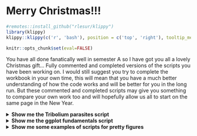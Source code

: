 # Merry Christmas!!! 

```r
#remotes::install_github("rlesur/klippy")
library(klippy)
klippy::klippy(c('r', 'bash'), position = c('top', 'right'), tooltip_message = 'copy to clipboard', tooltip_success = 'Copied!')
```

```r
knitr::opts_chunk$set(eval=FALSE)
```

You have all done fanatically well in semester A so I have got you all a lovely Christmas gift... Fully commented and completed versions of the scripts you have been working on. I would still suggest you try to complete the workbook in your own time, this will mean that you have a much better understanding of how the code works and will be better for you in the long run. But these commented and completed scripts may give you something to compare your own work too and will hopefully allow us all to start on the same page in the New Year.

<details><summary> **Show me the Tribolium parasites script** </summary>

```r

# An analysis of parasite abundance between male and female tribolium beetles from two thermal treatments (30 and 35 degrees centigrade)
# Ellen Bell 
# 08/08/2022

library(tidyverse) # Loads the tidyverse package
library(janitor) # Loads the janitor package

# Read the data from the .csv file in the data folder into my project
tribolium <- read_csv("data/Tribolium_parasites.csv") #

head(tribolium)

# First of all lets create some variables
beetle_id <- c(1:20) # Notice that this notation will create of a list of numbers 1 to 20
sex <- c("F","F","F","F","F","M","M","M","M","M","F","F","F","F","F","M","M","M","M","M")
treatment <- c(35,35,35,35,35,35,35,35,35,35,30,30,30,30,30,30,30,30,30,30)

# Turning variables into a tibble
tribolium_extras <- tibble(beetle_id,sex,treatment)

# Renaming some variables in your original data set
tribolium <- tribolium %>%
  rename(beetle_id = beetle_id)
tribolium <- tribolium %>%
  rename(wing_case_size = wing_case_size)
tribolium <- tribolium %>%
  rename(parasite_burden = parasite_burden)

# Check how your data frame now looks
head(tribolium)

# Merge data frames
tribolium_combo <- merge(tribolium, tribolium_extras, by = "beetle_id") # This merge function combines both of your data frames but matches rows by beetle_id

glimpse(tribolium_combo)

# Save your combined data frame as a .csv file (which you could download) to your data folder
write.csv(tribolium_combo,"data/tribolium_combo.csv", row.names = FALSE)

# Use the n_distinct function to count unique/distinct entries in the beetle_id column
n_distinct(tribolium_combo$beetle_id)

# Use the tabyl function from the janitor package, comment on what it does. 
tabyl(tribolium_combo, sex , treatment)

# Making a histogram and saving it in an object
# Call the ggplot function and direct it to your data and define your x axis
size_histogram <- ggplot(data = tribolium_combo,aes(x = wing_case_size)) + 
  geom_histogram(bins = 6) # Tell ggplot that you want it to build a histogram with 6 equal sized bins
print(size_histogram) # Print your new figure

parasite_burden_histogram <- ggplot(data = tribolium_combo,aes(x = parasite_burden)) + 
  geom_histogram(bins = 6) # Tell ggplot that you want it to build a histogram with 6 equal sized bins
print(parasite_burden_histogram) # Print your new figure

# Saving outputs
ggsave("figures/tribolium_wingcase_size_histogram.pdf", # Give R a path to save to and a file name
       plot = size_histogram, # Tell R what to save - in this case your object
       device = "pdf") # Tell R what file type to create, in this case a pdf
ggsave("figures/tribolium_parasite_burden_histogram.pdf", # Give R a path to save to and a file name
       plot = parasite_burden_histogram, # Tell R what to save - in this case your object
       device = "pdf") # Tell R what file type to create, in this case a pdf

# Making a box plot and saving it in an object
# Call the ggplot function and direct it to your data and define your x axis and y axis
size_differences_by_sex_boxplot <- ggplot(data = tribolium_combo,aes(x = sex, y = wing_case_size)) + 
  geom_boxplot() # Tell ggplot that you want it to build a boxplot
print(size_differences_by_sex_boxplot) # Print your new figure

# Saving outputs
ggsave("figures/size_differences_by_sex_boxplot.pdf", # Give R a path to save to and a file name
       plot = size_differences_by_sex_boxplot, # Tell R what to save - in this case your object
       device = "pdf") # Tell R what file type to create, in this case a pdf

# Instruct R to treat the treatment variable as a factor 
tribolium_combo$treatment <- as.factor(tribolium_combo$treatment) # Note this will edit your data frame

# Making a box plot and saving it in an object
# Call the ggplot function and direct it to your data and define your x axis and y axis
size_differences_by_treatment_boxplot <- ggplot(data = tribolium_combo,aes(x = treatment, y = wing_case_size)) + 
  geom_boxplot() # Tell ggplot that you want it to build a boxplot
print(size_differences_by_treatment_boxplot) # Print your new figure

# Saving outputs
ggsave("figures/size_differences_by_treatment_boxplot.pdf", # Give R a path to save to and a file name
       plot = size_differences_by_treatment_boxplot, # Tell R what to save - in this case your object
       device = "pdf") # Tell R what file type to create, in this case a pdf

# Making a box plot and saving it in an object
# Call the ggplot function and direct it to your data and define your x axis and y axis
size_differences_by_treatment_and_sex_boxplot <- ggplot(data = tribolium_combo,aes(x = treatment, y = wing_case_size, fill = sex)) + 
  geom_boxplot() # Tell ggplot that you want it to build a boxplot
print(size_differences_by_treatment_and_sex_boxplot) # Print your new figure

# Saving outputs
ggsave("figures/size_differences_by_treatment_and_sex_boxplot.pdf", # Give R a path to save to and a file name
       plot = size_differences_by_treatment_and_sex_boxplot, # Tell R what to save - in this case your object
       device = "pdf") # Tell R what file type to create, in this case a pdf

# Making a scatter plot and saving it in an object
# Call the ggplot function and direct it to your data and define your x axis and y axis
size_vs_parasites_point <- ggplot(data = tribolium_combo,aes(x = wing_case_size , y = parasite_burden )) + 
  geom_point() + # geom_point is ggplots scatter plot
  geom_smooth(method="lm")
print(size_vs_parasites_point)

# Saving outputs
ggsave("figures/size_vs_parsite_point.pdf", # Give R a path to save to and a file name
       plot = size_vs_parasites_point, # Tell R what to save - in this case your object
       device = "pdf") # Tell R what file type to create, in this case a pdf

```

</details>


<details><summary> **Show me the ggplot fundamentals script** </summary>

```r
# ggplot fundamentals  
# Ellen Bell 
# 08/08/2022

# Clean up your environment
rm(list = ls())

# Reload your tribolium_combo data frame
tribolium_combo <- read_csv("data/tribolium_combo.csv")

# Instruct R to treat the treatment variable as a factor 
tribolium_combo$treatment <- as.factor(tribolium_combo$treatment) # Note this will edit your data frame

# Making a box plot and saving it in an object
# Call the ggplot function and direct it to your data and define your x axis and y axis
size_differences_boxplot <- ggplot(data = tribolium_combo, aes(x = sex, y = wing_case_size)) + 
  geom_boxplot(aes(fill = treatment), width = 0.9) + # Tell ggplot that you want it to build a boxplot
  labs(x = "Sex", y = "Wing case size (mm)\n") + # Adjust your x and y axis labels 
  scale_x_discrete(labels = c("Female","Male")) + # Rename the categories on the x axis 
  scale_fill_manual(labels = c("30°C", "35°C"), values = c("cornflowerblue", "coral")) + # Rename your treatments
  theme_bw() +
  theme(panel.border = element_rect(color="black"), # Specifies that the plot boarder is coloured black
        panel.grid.minor = element_blank(), # Removes minor grid lines 
        panel.grid.major = element_blank(), # Removes major grid lines 
        axis.text = element_text(size = 15), # Changes the size of text on both axis 
        axis.title = element_text(size = 20), # Changes size of your axis labels 
        legend.text = element_text(size = 15), # Changes the size of text within your legend
        legend.title = element_text(size = 20)) # Changes the size of the legend title  
print(size_differences_boxplot) # Print the object your plot is stored in to view it

```

</details>

<details><summary> **Show me some examples of scripts for pretty figures** </summary>

```r
# Pretty figure examples 
# Ellen Bell 
# 08/08/2022

# Clean up your environment
rm(list = ls())

# Reload your tribolium_combo data frame
tribolium_combo <- read_csv("data/tribolium_combo.csv")

# Instruct R to treat the treatment variable as a factor 
tribolium_combo$treatment <- as.factor(tribolium_combo$treatment) # Note this will edit your data frame

# Make a pretty histogram 

# Making a histogram and saving it in an object
# Call the ggplot function and direct it to your data and define your x axis
size_histogram <- ggplot(data = tribolium_combo,aes(x = wing_case_size)) + 
  geom_histogram(bins = 6, fill="cornflowerblue", color="cornflowerblue") + # Tell ggplot that you want it to build a histogram with 6 equal sized bins
  labs(x = "\nWing Case Size (mm)", y = "Frequency\n") + # Adjust your x and y axis labels 
  theme_bw() +
  theme(panel.border = element_rect(color="black"), # Specifies that the plot boarder is coloured black
        panel.grid.minor = element_blank(), # Removes minor grid lines 
        panel.grid.major = element_blank(), # Removes major grid lines 
        axis.text = element_text(size = 15), # Changes the size of text on both axis 
        axis.title = element_text(size = 20), # Changes size of your axis labels 
        legend.text = element_text(size = 15), # Changes the size of text within your legend
        legend.title = element_text(size = 20)) # Changes the size of the legend title  
print(size_histogram) # Print your new figure

ggsave("figures/pretty_size_histogram.pdf", # Give R a path to save to and a file name
       plot = size_histogram, # Tell R what to save - in this case your object
       width = 15, # Set .pdf width
       height = 10, # Set .pdf height
       units = "cm", # Specify units for .pdf width and height
       device = "pdf") # Tell R what file type to create, in this case a pdf
# Note, use trial and error to select a good width and height for your figure

# Make a pretty boxplot

# Making a box plot and saving it in an object
# Call the ggplot function and direct it to your data and define your x axis and y axis
size_differences_boxplot <- ggplot(data = tribolium_combo, aes(x = treatment, y = wing_case_size)) + 
  geom_boxplot(aes(fill = sex), width = 0.9) + # Tell ggplot that you want it to build a boxplot
  labs(x = "\nTreatment", y = "Wing case size (mm)\n") + # Adjust your x and y axis labels 
  scale_x_discrete(labels = c("30°C", "35°C")) + # Rename the categories on the x axis 
  scale_fill_manual(name = "Sex", labels = c("Female","Male"), values = c("cornflowerblue", "coral")) + # Rename your treatments
  theme_bw() +
  theme(panel.border = element_rect(color="black"), # Specifies that the plot boarder is coloured black
        panel.grid.minor = element_blank(), # Removes minor grid lines 
        panel.grid.major = element_blank(), # Removes major grid lines 
        axis.text = element_text(size = 15), # Changes the size of text on both axis 
        axis.title = element_text(size = 20), # Changes size of your axis labels 
        legend.text = element_text(size = 15), # Changes the size of text within your legend
        legend.title = element_text(size = 20)) # Changes the size of the legend title  
print(size_differences_boxplot) # Print the object your plot is stored in to view it

ggsave("figures/pretty_tribolium_wingcase_size_boxplot.pdf", # Give R a path to save to and a file name
       plot = size_differences_boxplot, # Tell R what to save - in this case your object
       width = 15, # Set .pdf width
       height = 10, # Set .pdf height
       units = "cm", # Specify units for .pdf width and height
       device = "pdf") # Tell R what file type to create, in this case a pdf
# Note, use trial and error to select a good width and height for your figure

# Make a pretty scatter graph

# Making a scatter plot and saving it in an object
# Call the ggplot function and direct it to your data and define your x axis and y axis
size_vs_parasites_point <- ggplot(data = tribolium_combo,aes(x = wing_case_size , y = parasite_burden )) + 
  geom_point(aes(shape = treatment, colour = sex)) + # geom_point is ggplots scatter plot
  geom_smooth(method="lm", colour = "cornflowerblue", fill = "lightblue", size = 1, linetype = "dashed") +
  labs(x = "\nWing Case Size (mm)", y = "Parasite Burden\n") + # Adjust your x and y axis labels 
  scale_color_manual(name = "Sex", labels = c("Female", "Male"), values = c("deepskyblue3", "coral")) +
  scale_shape_manual(name = "Treatment", labels = c("30°C", "35°C"), values = c(15,16)) +
  theme_bw() +
  theme(panel.border = element_rect(color="black"), # Specifies that the plot boarder is coloured black
        panel.grid.minor = element_blank(), # Removes minor grid lines 
        panel.grid.major = element_blank(), # Removes major grid lines 
        axis.text = element_text(size = 15), # Changes the size of text on both axis 
        axis.title = element_text(size = 20), # Changes size of your axis labels 
        legend.text = element_text(size = 15), # Changes the size of text within your legend
        legend.title = element_text(size = 20)) # Changes the size of the legend title  
print(size_vs_parasites_point)

ggsave("figures/pretty_tribolium_wingcase_size_parasite_scatter.pdf", # Give R a path to save to and a file name
       plot = size_vs_parasites_point, # Tell R what to save - in this case your object
       width = 25, # Set .pdf width
       height = 10, # Set .pdf height
       units = "cm", # Specify units for .pdf width and height
       device = "pdf") # Tell R what file type to create, in this case a pdf
# Note, use trial and error to select a good width and height for your figure

```

</details>

